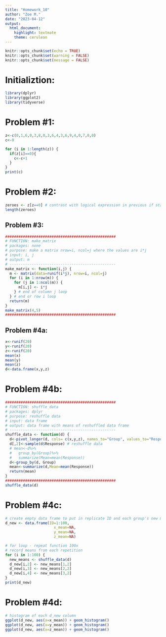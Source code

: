 ```yaml
---
title: "Homework_10"
author: "Zoe M."
date: "2023-04-12"
output: 
  html_document: 
    highlight: textmate
    theme: cerulean
---
```


```r
knitr::opts_chunk$set(echo = TRUE)
knitr::opts_chunk$set(warning = FALSE)
knitr::opts_chunk$set(message = FALSE)
```

# Initializtion:
```r
library(dplyr)
library(ggplot2)
library(tidyverse)
```
# Problem #1:
```r
z<-c(0,1,6,0,3,8,0,3,6,4,3,6,9,4,0,7,0,0)
c<-0

for (i in 1:length(z)) {
  if(z[i]==0){
    c<-c+1
  }
}
print(c)
```

# Problem #2:
```r
zeroes <- z[z==0] # contrast with logical expression in previous if statement!
length(zeroes)
```

## Problem #3:
```r
##################################################
# FUNCTION: make_matrix
# packages: none
# purpose: make a matrix nrow=i, ncol=j where the values are i*j
# input: i, j
# output: m
# ------------------------------------------------
make_matrix <- function(i,j) {
  m <- matrix(data=runif(i*j), nrow=i, ncol=j)
  for (i in 1:nrow(m)) {
    for (j in 1:ncol(m)) {
      m[i,j] <- i*j
    } # end of column j loop
  } # end or row i loop
  return(m)
}
make_matrix(4,5)
##################################################
```

## Problem #4a:
```r
x<-runif(20)
y<-runif(20)
z<-runif(20)
mean(x)
mean(y)
mean(z)
d<-data.frame(x,y,z)
```

# Problem #4b:
```r
##################################################
# FUNCTION: shuffle_data
# packages: dplyr
# purpose: reshuffle data
# input: data frame
# output: data frame with means of reshuffled data frame
# ------------------------------------------------
shuffle_data <- function(d) {
  d<-pivot_longer(d, cols= c(x,y,z), names_to="Group", values_to="Response")
  d[,2]<-sample(d$Response) # reshuffle data
  # mean<-d%>%
  #   group_by(Group)%>%
  #   summarize(Mean=mean(Response))
  d<-group_by(d, Group)
  mean<-summarize(d,Mean=mean(Response))
  return(mean)
}
##################################################
shuffle_data(d)
```

# Problem #4c:
```r
# create empty data frame to put in replicate ID and each group's new means
d_new <- data.frame(ID=1:100,
                      x_mean=NA,
                      y_mean=NA,
                      z_mean=NA)

# for loop - repeat function 100x
# record means from each repetition
for (i in 1:100) {
  new_means <- shuffle_data(d)
  d_new[i,2] <- new_means[1,2]
  d_new[i,3] <- new_means[2,2]
  d_new[i,4] <- new_means[3,2]
}
print(d_new)
```

# Problem #4d:
```r
# histogram of each d_new column
ggplot(d_new, aes(x=x_mean)) + geom_histogram()
ggplot(d_new, aes(x=y_mean)) + geom_histogram()
ggplot(d_new, aes(x=z_mean)) + geom_histogram()
```

